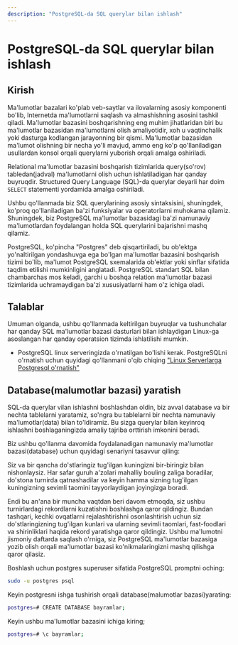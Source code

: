 ```yaml
---
description: "PostgreSQL-da SQL querylar bilan ishlash"
---
```



# PostgreSQL-da SQL querylar bilan ishlash

## Kirish

Ma'lumotlar bazalari ko'plab veb-saytlar va ilovalarning asosiy komponenti bo'lib, Internetda ma'lumotlarni saqlash va almashishning asosini tashkil qiladi. Ma'lumotlar bazasini boshqarishning eng muhim jihatlaridan biri bu ma'lumotlar bazasidan ma'lumotlarni olish amaliyotidir, xoh u vaqtinchalik yoki dasturga kodlangan jarayonning bir qismi. Ma'lumotlar bazasidan ma'lumot olishning bir necha yo'li mavjud, ammo eng ko'p qo'llaniladigan usullardan konsol orqali querylarni yuborish orqali amalga oshiriladi.

Relational ma'lumotlar bazasini boshqarish tizimlarida query(so'rov) tabledan(jadval) ma'lumotlarni olish uchun ishlatiladigan har qanday buyruqdir. Structured Query Language (SQL)-da querylar deyarli har doim `SELECT` statementi yordamida amalga oshiriladi.

Ushbu qo'llanmada biz SQL querylarining asosiy sintaksisini, shuningdek, ko'proq qo'llaniladigan ba'zi funksiyalar va operatorlarni muhokama qilamiz. Shuningdek, biz PostgreSQL ma'lumotlar bazasidagi ba'zi namunaviy ma'lumotlardan foydalangan holda SQL querylarini bajarishni mashq qilamiz.

PostgreSQL, ko'pincha "Postgres" deb qisqartiriladi, bu ob'ektga yo'naltirilgan yondashuvga ega bo'lgan ma'lumotlar bazasini boshqarish tizimi bo'lib, ma'lumot PostgreSQL sxemalarida ob'ektlar yoki sinflar sifatida taqdim etilishi mumkinligini anglatadi. PostgreSQL standart SQL bilan chambarchas mos keladi, garchi u boshqa relation ma'lumotlar bazasi tizimlarida uchramaydigan ba'zi xususiyatlarni ham o'z ichiga oladi.

## Talablar

Umuman olganda, ushbu qo'llanmada keltirilgan buyruqlar va tushunchalar har qanday SQL ma'lumotlar bazasi dasturlari bilan ishlaydigan Linux-ga asoslangan har qanday operatsion tizimda ishlatilishi mumkin.

* PostgreSQL linux serveringizda o'rnatilgan bo'lishi kerak. PostgreSQLni o'rnatish uchun quyidagi qo'llanmani o'qib chiqing ["Linux Serverlarga Postgresql o'rnatish"](https://devops-journey.uz/guides/database/postgresql-ornatish)

## Database(malumotlar bazasi) yaratish

SQL-da querylar vilan ishlashni boshlashdan oldin, biz avval database va bir nechta tablelarni yaratamiz, so'ngra bu tablelarni bir nechta namunaviy ma'lumotlar(data) bilan to'ldiramiz. Bu sizga querylar bilan keyinroq ishlashni boshlaganingizda amaliy tajriba orttirish imkonini beradi.

Biz ushbu qo'llanma davomida foydalanadigan namunaviy ma'lumotlar bazasi(database) uchun quyidagi senariyni tasavvur qiling:

Siz va bir qancha do'stlaringiz tug'ilgan kuningizni bir-biringiz bilan nishonlaysiz. Har safar guruh a'zolari mahalliy bouling zaliga boradilar, do'stona turnirda qatnashadilar va keyin hamma sizning tug'ilgan kuningizning sevimli taomini tayyorlaydigan joyingizga boradi.

Endi bu an'ana bir muncha vaqtdan beri davom etmoqda, siz ushbu turnirlardagi rekordlarni kuzatishni boshlashga qaror qildingiz. Bundan tashqari, kechki ovqatlarni rejalashtirishni osonlashtirish uchun siz do'stlaringizning tug'ilgan kunlari va ularning sevimli taomlari, fast-foodlari va shirinliklari haqida rekord yaratishga qaror qildingiz. Ushbu ma'lumotni jismoniy daftarda saqlash o'rniga, siz PostgreSQL ma'lumotlar bazasiga yozib olish orqali ma'lumotlar bazasi ko'nikmalaringizni mashq qilishga qaror qilasiz.

Boshlash uchun postgres superuser sifatida PostgreSQL promptni oching:

```bash
sudo -u postgres psql
```

Keyin postgresni ishga tushirish orqali database(malumotlar bazasi)yarating:

```bash
postgres=# CREATE DATABASE bayramlar;
```

Keyin ushbu ma'lumotlar bazasini ichiga kiring;

```bash
postgres=# \c bayramlar;
```